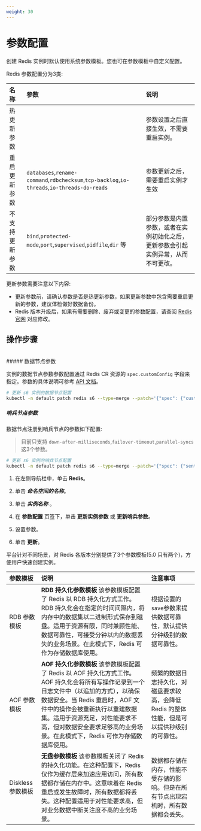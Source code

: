 ---
weight: 30
---

# 参数配置

创建 Redis 实例时默认使用系统参数模板。您也可在参数模板中自定义配置。

Redis 参数配置分为3类:

| 名称           | 参数     | 说明                                                                            |
|:---------------|:---------|:--------------------------------------------------------------------------------|
| 热更新参数     |          | 参数设置之后直接生效，不需要重启实例。                                          |
| 重启更新参数   | `databases`,`rename-command`,`rdbchecksum`,`tcp-backlog`,`io-threads`,`io-threads-do-reads` | 参数更新之后，需要重启实例才生效 |
| 不支持更新参数 | `bind`,`protected-mode`,`port`,`supervised`,`pidfile`,`dir` 等 | 部分参数是内置参数，或者在实例初始化之后，更新参数会引起实例异常，从而不可更改。|


更新参数需要注意以下内容:

* 更新参数前，请确认参数是否是热更新参数，如果更新参数中包含需要重启更新的参数，建议体检做好数据备份。
* Redis 版本升级后，如果有需要删除、废弃或变更的参数配置，请查阅 [Redis 官网](https://redis.io/topics/config) 对应修改。

## 操作步骤

<Tabs>

<Tab label="CLI">

<br/>
##### 数据节点参数

实例的数据节点参数参数配置通过 Redis CR 资源的 `spec.customConfig` 字段来指定。参数的具体说明可参考 [API 文档](../../../apis/kubernetes_apis/redis/redis)。

```bash
# 更新 s6 实例的数据节点配置
kubectl -n default patch redis s6 --type=merge --patch='{"spec": {"customConfig": {"save":"600 1"}}}'
```

##### 哨兵节点参数

数据节点注册到哨兵节点的参数如下配置:

> 目前只支持 `down-after-milliseconds`,`failover-timeout`,`parallel-syncs` 这3个参数。

```bash
# 更新 s6 实例的哨兵节点配置
kubectl -n default patch redis s6 --type=merge --patch='{"spec": {"sentinel": {"monitorConfig": {"down-after-milliseconds":"30000","failover-timeout":"180000","parallel-syncs":"1"}}}}'
```

</Tab>


<Tab label="Web Console">

1. 在左侧导航栏中，单击 **Redis**。

2. 单击 ***命名空间的名称***。

2. 单击 ***实例名称*** 。

3. 在 **参数配置** 页签下，单击 **更新实例参数** 或 **更新哨兵参数**。

4. 设置参数。

5. 单击 **更新**。

</Tab>

</Tabs>

平台针对不同场景，对 Redis 各版本分别提供了3个参数模板(5.0 只有两个)，方便用户快速创建实例。

| 参数模板          | 说明                                              | 注意事项      |
|:------------------|:--------------------------------------------------|:--------------|
| RDB 参数模板      | **RDB 持久化参数模板** 该参数模板配置了 Redis 以 RDB 持久化方式工作。RDB 持久化会在指定的时间间隔内，将内存中的数据集以二进制形式保存到磁盘。适用于资源有限，同时兼顾性能、数据可靠性，可接受分钟以内的数据丢失的业务场景。在此模式下，Redis 可作为存储数据库使用。 | 根据设置的`save`参数来提供数据可靠性，默认提供分钟级别的数据可靠性。|
| AOF 参数模板      | **AOF 持久化参数模板** 该参数模板配置了 Redis 以 AOF 持久化方式工作。AOF 持久化会将所有写操作记录到一个日志文件中（以追加的方式），以确保数据安全。当 Redis 重启时，AOF 文件中的操作会被重新执行以重建数据集。适用于资源充足，对性能要求不高，但对数据安全要求足够高的业务场景。在此模式下，Redis 可作为存储数据库使用。| 频繁的数据日志持久化，对磁盘要求较高，会降低 Redis 的整体性能，但是可以提供秒级别的可靠性。|
| Diskless 参数模板 | **无盘参数模板** 该参数模板关闭了 Redis 的持久化功能。在这种配置下，Redis 仅作为缓存层来加速应用访问，所有数据都存储在内存中。这意味着在 Redis 重启或发生故障时，所有数据都将丢失。这种配置适用于对性能要求高，但对业务数据中断关注度不高的业务场景。| 数据都存储在内存，性能不受存储的影响。但是在所有节点出现宕机时，所有数据都会丢失。|
